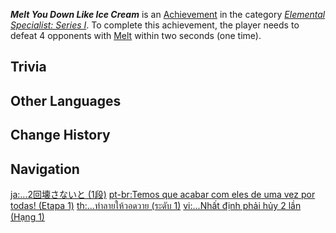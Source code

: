 {{Achievement Infobox
|title        = Melt You Down Like Ice Cream
|id           = 82034
|order id     = 2034
|category     = Elemental Specialist: Series I
|description  = Defeat 4 opponents with [[Melt]] within 2s (×1).
|requirements = 
|primogems    = 5
|tracking     = Tracks the number of times the player defeated 4 opponents in this way.
|topic        = 
|set          = Melt You Down Like Ice Cream
|tier         = 1
|tiers_total  = 3
}}
'''''Melt You Down Like Ice Cream''''' is an [[Achievement]] in the category ''[[Elemental Specialist: Series I]]''. To complete this achievement, the player needs to defeat 4 opponents with [[Melt]] within two seconds (one time).

==Trivia==
{{Transclude|Melt You Down Like Ice Cream|Trivia}}
<!--
==Video Guides==
{{EVT
|video1   = 
|caption1 = 
}}
-->
==Other Languages==
{{Other Languages|Transclude=Melt You Down Like Ice Cream}}

==Change History==
{{Change History|1.0}}
<!--
==References==
{{Reflist}}
-->
==Navigation==
{{Achievement Navbox}}

[[ja:…2回壊さないと (1段)]]
[[pt-br:Temos que acabar com eles de uma vez por todas! (Etapa 1)]]
[[th:...ทำลายให้วอดวาย (ระดับ 1)]]
[[vi:...Nhất định phải hủy 2 lần (Hạng 1)]]